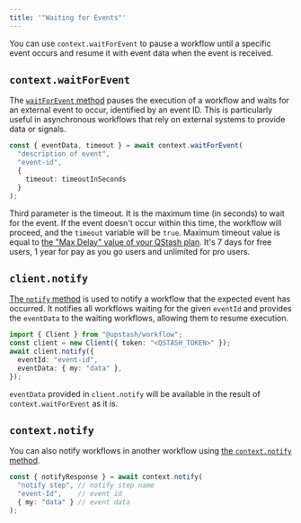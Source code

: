 ```yaml
---
title: '"Waiting for Events"'
---
```

You can use `context.waitForEvent` to pause a workflow until a specific event occurs and resume it with event data when the event is received.
## `context.waitForEvent`
The [`waitForEvent` method](/workflow/basics/context#context-waitforevent) pauses the execution of a workflow and waits for an external event to occur, identified by an event ID. This is particularly useful in asynchronous workflows that rely on external systems to provide data or signals.
```typescript
const { eventData, timeout } = await context.waitForEvent(
  "description of event",
  "event-id",
  {
    timeout: timeoutInSeconds
  }
);
```
Third parameter is the timeout. It is the maximum time (in seconds) to wait for the event. If the event doesn't occur within this time, the workflow will proceed, and the `timeout` variable will be `true`.
Maximum timeout value is equal to [the "Max Delay" value of your QStash plan](https://upstash.com/pricing/qstash). It's 7 days for free users, 1 year for pay as you go users and unlimited for pro users.
## `client.notify`
[The `notify` method](/workflow/basics/client#notify-waiting-workflow) is used to notify a workflow that the expected event has occurred. It notifies all workflows waiting for the given `eventId` and provides the `eventData` to the waiting workflows, allowing them to resume execution.
```typescript
import { Client } from "@upstash/workflow";
const client = new Client({ token: "<QSTASH_TOKEN>" });
await client.notify({
  eventId: "event-id",
  eventData: { my: "data" },
});
```
`eventData` provided in `client.notify` will be available in the result of `context.waitForEvent` as it is.
## `context.notify`
You can also notify workflows in another workflow using [the `context.notify` method](/workflow/basics/context#context-notify).
```typescript
const { notifyResponse } = await context.notify(
  "notify step", // notify step name
  "event-Id",    // event id
  { my: "data" } // event data
);
```